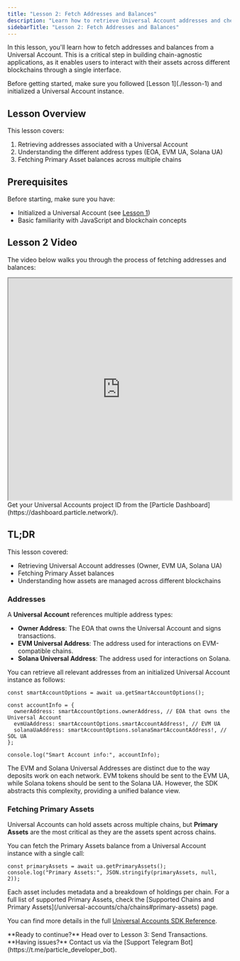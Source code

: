 ```yaml
---
title: "Lesson 2: Fetch Addresses and Balances"
description: "Learn how to retrieve Universal Account addresses and check balances across multiple blockchains."
sidebarTitle: "Lesson 2: Fetch Addresses and Balances"
---
```


In this lesson, you'll learn how to fetch addresses and balances from a Universal Account. This is a critical step in building chain-agnostic applications, as it enables users to interact with their assets across different blockchains through a single interface.

<Note>
Before getting started, make sure you followed [Lesson 1](./lesson-1) and initialized a Universal Account instance.
</Note>

## Lesson Overview

This lesson covers:
1. Retrieving addresses associated with a Universal Account
2. Understanding the different address types (EOA, EVM UA, Solana UA)
3. Fetching Primary Asset balances across multiple chains

## Prerequisites

Before starting, make sure you have:

- Initialized a Universal Account (see [Lesson 1](./lesson-1))
- Basic familiarity with JavaScript and blockchain concepts

## Lesson 2 Video

The video below walks you through the process of fetching addresses and balances:

<iframe
  width="100%"
  height="500"
  src="https://www.youtube.com/embed/1q8EQfMM2Rs"
  title="Lesson 2: Fetch Addresses and Balances"
  allow="accelerometer; autoplay; clipboard-write; encrypted-media; gyroscope; picture-in-picture"
  allowfullscreen="true"
></iframe>

<Note>
  Get your Universal Accounts project ID from the [Particle Dashboard](https://dashboard.particle.network/).
</Note>

## TL;DR

This lesson covered:
- Retrieving Universal Account addresses (Owner, EVM UA, Solana UA)
- Fetching Primary Asset balances
- Understanding how assets are managed across different blockchains


### Addresses

A **Universal Account** references multiple address types:

- **Owner Address**: The EOA that owns the Universal Account and signs transactions.
- **EVM Universal Address**: The address used for interactions on EVM-compatible chains.
- **Solana Universal Address**: The address used for interactions on Solana.

You can retrieve all relevant addresses from an initialized Universal Account instance as follows:

```tsx
const smartAccountOptions = await ua.getSmartAccountOptions();

const accountInfo = {
  ownerAddress: smartAccountOptions.ownerAddress, // EOA that owns the Universal Account
  evmUaAddress: smartAccountOptions.smartAccountAddress!, // EVM UA
  solanaUaAddress: smartAccountOptions.solanaSmartAccountAddress!, // SOL UA
};

console.log("Smart Account info:", accountInfo);
```

<Note>
The EVM and Solana Universal Addresses are distinct due to the way deposits work on each network. EVM tokens should be sent to the EVM UA, while Solana tokens should be sent to the Solana UA. However, the SDK abstracts this complexity, providing a unified balance view.
</Note>

### Fetching Primary Assets

Universal Accounts can hold assets across multiple chains, but **Primary Assets** are the most critical as they are the assets spent across chains. 

You can fetch the Primary Assets balance from a Universal Account instance with a single call:

```tsx
const primaryAssets = await ua.getPrimaryAssets();
console.log("Primary Assets:", JSON.stringify(primaryAssets, null, 2));
```

<Note>
Each asset includes metadata and a breakdown of holdings per chain. For a full list of supported Primary Assets, check the [Supported Chains and Primary Assets](/universal-accounts/cha/chains#primary-assets) page.

You can find more details in the full [Universal Accounts SDK Reference](/universal-accounts/ua-reference/desktop/web).
</Note>

<Card title="Lesson 3: Send Transactions" icon="paper-plane" href="./lesson-3">
**Ready to continue?** Head over to Lesson 3: Send Transactions.
</Card>


<Info>
**Having issues?** Contact us via the [Support Telegram Bot](https://t.me/particle_developer_bot).
</Info>